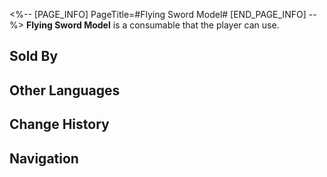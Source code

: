 <%-- [PAGE_INFO]
PageTitle=#Flying Sword Model#
[END_PAGE_INFO] --%>
{{Consumable Infobox
|id          = 408209
|image       = Item Flying Sword Model.png{{subst:void|<!--$UPLOAD:<<SpriteOutput/ItemFigures/408209.png>-<Item Flying Sword Model.png>-<Consumable Icons>>-->}}
|type        = Attack Consumables
|rarity      = 1
|effect      = When used, increases ATK of all allies by 100 for the next battle.
|description = This travel souvenir sold aboard the Skysplitter, based on Yanqing's flying sword, is quite popular among tourists. Despite being a toy sword, its quality is immaculate, even serving as a suitable training prop for beginners. Yanqing once intentionally used it to beat several challengers who lacked martial virtue to the point of crying for their parents.
|effectType  = 
|effectType2 = 
|effectType3 = 
|recipe      = 
|source1     = [[SoulGlad™ Official Flagship Shop (Skysplitter Branch)]]
|source2     = 
|source3     = 
}}
{{Description|''"Although your defeat this time is regretful, there's no need to be discouraged. If you're willing to challenge again, I'll be ready to accept anytime."''<br />''"Anytime? Then make sure you sleep with an eye open."''}}
'''Flying Sword Model''' is a consumable that the player can use.

==Sold By==
{{Shop Availability}}

==Other Languages==
{{Other Languages
|en   = Flying Sword Model
|zhs  = 飞剑模型
|zht  = 飛劍模型
|ja   = 飛剣の模型
|ko   = 비검 모형
|es   = Maqueta de Espada Voladora
|fr   = Modèle d'épée volante
|ru   = Модель порхающего меча
|th   = โมเดลดาบบิน
|vi   = Mô Hình Phi Kiếm
|de   = Modell eines Fliegenden Schwerts
|id   = Flying Sword Model
|pt   = Modelo de Espada Voadora
}}

==Change History==
{{Change History|2.5}}

==Navigation==
{{Consumable Navbox}}